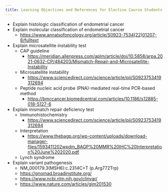 ```yaml
---
title: Learning Objectives and References for Elective Course Students
---
```


-   Explain histologic classification of endometrial cancer
-   Explain molecular classification of endometrial cancer
    -   <https://www.annalsofoncology.org/article/S0923-7534(22)01207-8/fulltext>
-   Explain microsatellite instability test
    -   CAP guideline
        -   <https://meridian.allenpress.com/aplm/article/doi/10.5858/arpa.2021-0632-CP/484203/Mismatch-Repair-and-Microsatellite-Instability>
    -   Microsatellite instability
        -   <https://www.sciencedirect.com/science/article/pii/S0923753419312694>
    -   Peptide nucleic acid probe (PNA)-mediated real-time PCR-based method
        -   <https://bmccancer.biomedcentral.com/articles/10.1186/s12885-018-5127-6>
-   Explain mismatch repair deficiency test
    -   Immunohistochemistry
        -   <https://www.sciencedirect.com/science/article/pii/S0923753419312694>
    -   Interpretation
        -   <https://www.thebagp.org/wp-content/uploads/download-manager-files/1593411202wpdm_BAGP%20MMR%20IHC%20Interpretation%20June%202020.pdf>
    -   Lynch syndrome
-   Explain variant pathogenesis
    -   NM_000179.3(MSH6):c.2314C\>T (p.Arg772Trp)
    -   <https://gnomad.broadinstitute.org/>
    -   <https://www.ncbi.nlm.nih.gov/clinvar/>
    -   <https://www.nature.com/articles/gim201530>
